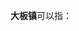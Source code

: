 '''大板镇'''可以指：
{{PRC admin/disambig|15/04/23/100/000|21/09/21/120/000|21/13/81/102/000}}
{{disambig|cat=三字中国镇名消歧义}}